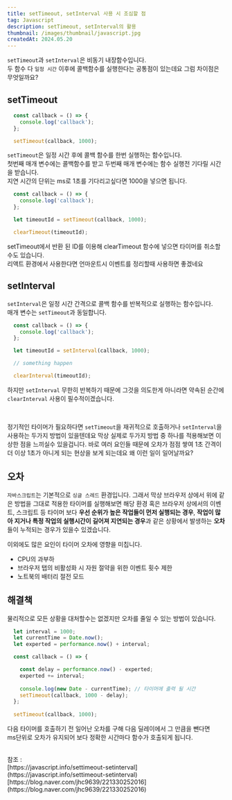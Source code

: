```yaml
---
title: setTimeout, setInterval 사용 시 조심할 점
tag: Javascript
description: setTimeout, setInterval의 활용
thumbnail: /images/thumbnail/javascript.jpg
createdAt: 2024.05.20
---
```


`setTimeout`과 `setInterval`은 비동기 내장함수입니다.<br/>
두 함수 다 `일정 시간` 이후에 콜백함수를 실행한다는 공통점이 있는데요 그럼 차이점은 무엇일까요?

## setTimeout

```javascript
  const callback = () => {
    console.log('callback');
  };

  setTimeout(callback, 1000);
```

`setTimeout`은 일정 시간 후에 콜백 함수를 한번 실행하는 함수입니다.<br/>
첫번째 매개 변수에는 콜백함수를 받고 두번째 매개 변수에는 함수 실행전 기다릴 시간을 받습니다.<br/>
지연 시간의 단위는 ms로 1초를 기다리고싶다면 1000을 넣으면 됩니다.

```javascript
  const callback = () => {
    console.log('callback');
  };

  let timeoutId = setTimeout(callback, 1000);

  clearTimeout(timeoutId);
```

setTimeout에서 반환 된 ID를 이용해 clearTimeout 함수에 넣으면 타이머를 취소할수도 있습니다.<br/>
리액트 환경에서 사용한다면 언마운트시 이벤트를 정리할때 사용하면 좋겠네요

## setInterval

`setInterval`은 일정 시간 간격으로 콜백 함수를 반복적으로 실행하는 함수입니다.<br/>
매개 변수는 `setTimeout`과 동일합니다.

```javascript
  const callback = () => {
    console.log('callback');
  };

  let timeoutId = setInterval(callback, 1000);

  // something happen

  clearInterval(timeoutId);
```

하지만 `setInterval` 무한히 반복하기 때문에 그것을 의도한게 아니라면 약속된 순간에<br/>
`clearInterval` 사용이 필수적이겠습니다.

<br/>

정기적인 타이머가 필요하다면 `setTimeout`을 재귀적으로 호출하거나 `setInterval`을 사용하는 두가지 방법이
있을텐데요 막상 실제로 두가지 방법 중 하나를 적용해보면 이상한 점을 느끼실수 있을겁니다. 바로 여러 요인들 때문에
오차가 점점 쌓여 1초 간격이 더 이상 1초가 아니게 되는 현상을 보게 되는데요 왜 이런 일이 일어날까요?

## 오차

`자바스크립트`는 기본적으로 `싱글 스레드` 환경입니다. 그래서 막상 브라우저 상에서 위에 같은 방법을 그대로 적용한
타이머를 실행해보면 해당 환경 혹은 브라우저 상에서의 이벤트, 스크립트 등 타이머 보다 <strong>우선 순위가 높은 작업들이
먼저 실행되는 경우</strong>, <strong>작업이 많아 지거나 특정 작업의 실행시간이 길어져 지연되는 경우</strong>과 같은 상황에서 발생하는 <strong>오차</strong>들이
누적되는 경우가 있을수 있겠습니다.

이외에도 많은 요인이 타이머 오차에 영향을 미칩니다.

- CPU의 과부하
- 브라우저 탭의 비활성화 시 자원 절약을 위한 이벤트 횟수 제한
- 노트북의 배터리 절전 모드

## 해결책

물리적으로 모든 상황을 대처할수는 없겠지만 오차를 줄일 수 있는 방법이 있습니다.<br/>

```javascript
  let interval = 1000;
  let currentTime = Date.now();
  let experted = performance.now() + interval;

  const callback = () => {

    const delay = performance.now() - experted;
    experted += interval;
    
    console.log(new Date - currentTime); // 타이머에 출력 될 시간
    setTimeout(callback, 1000 - delay);
  };
  
  setTimeout(callback, 1000);
```

다음 타이머를 호출하기 전 일어난 오차를 구해 다음 딜레이에서 그 만큼을 뺀다면<br/>
ms단위로 오차가 유지되어 보다 정확한 시간마다 함수가 호출되게 됩니다.


<br/>
참조 : <br/>
[https://javascript.info/settimeout-setinterval](https://javascript.info/settimeout-setinterval) <br/>
[https://blog.naver.com/jhc9639/221330252016](https://blog.naver.com/jhc9639/221330252016)